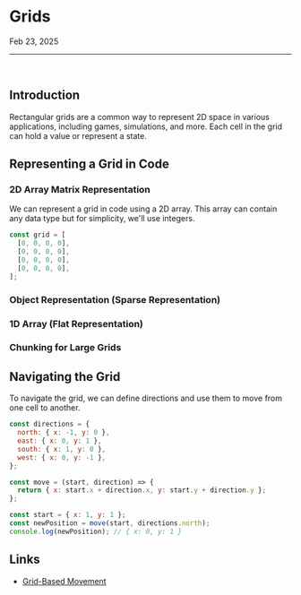 

<Meta name="Grids & Graphs/Grids" title="Grids & Graphs/Grids" />

# Grids

<time dateTime="2025-02-23">Feb 23, 2025</time>

<hr />

<br />

## Introduction

Rectangular grids are a common way to represent 2D space in various applications, including games, simulations, and more. Each cell in the grid can hold a value or represent a state.

## Representing a Grid in Code

### 2D Array Matrix Representation

We can represent a grid in code using a 2D array. This array can contain any data type but for simplicity, we'll use integers.

```js
const grid = [
  [0, 0, 0, 0],
  [0, 0, 0, 0],
  [0, 0, 0, 0],
  [0, 0, 0, 0],
];
```

### Object Representation (Sparse Representation)

### 1D Array (Flat Representation)

### Chunking for Large Grids

## Navigating the Grid

To navigate the grid, we can define directions and use them to move from one cell to another.

```js
const directions = {
  north: { x: -1, y: 0 },
  east: { x: 0, y: 1 },
  south: { x: 1, y: 0 },
  west: { x: 0, y: -1 },
};

const move = (start, direction) => {
  return { x: start.x + direction.x, y: start.y + direction.y };
};

const start = { x: 1, y: 1 };
const newPosition = move(start, directions.north);
console.log(newPosition); // { x: 0, y: 1 }
```

## Links

- [Grid-Based Movement](https://example.com/grid-based-movement)
